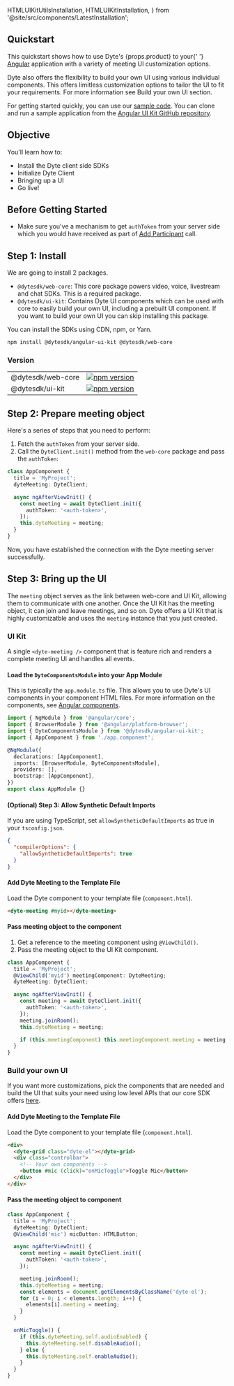   HTMLUIKitUtilsInstallation,
  HTMLUIKitInstallation,
} from '@site/src/components/LatestInstallation';

## Quickstart

<span>
  This quickstart shows how to use Dyte's {props.product} to your{' '}
  <a href="https://angular.io/">Angular</a> application with a variety of
  meeting UI customization options.
</span>

Dyte also offers the flexibility to build your own UI using various individual
components. This offers limitless customization options to tailor the UI to fit
your requirements. For more information see Build your own UI section.

For getting started quickly, you can use our
[sample code](https://github.com/dyte-io/angular-samples#samples). You can clone
and run a sample application from the
[Angular UI Kit GitHub repository](https://github.com/dyte-io/angular-samples).

## Objective

You'll learn how to:

- Install the Dyte client side SDKs
- Initialize Dyte Client
- Bringing up a UI
- Go live!

## Before Getting Started

- Make sure you've a mechanism to get `authToken` from your server side which you would have received as part of [Add Participant](/guides/live-video/build-live-video-app#step-5-add-participants) call.

## Step 1: Install

We are going to install 2 packages.

- `@dytesdk/web-core`: This core package powers video, voice, livestream and chat SDKs. This is a required package.
- `@dytesdk/ui-kit`: Contains Dyte UI components which can be used with core to easily build your own UI, including a prebuilt UI component. If you want to build your own UI you can skip installing this package.

You can install the SDKs using CDN, npm, or Yarn.

```bash npm2yarn
npm install @dytesdk/angular-ui-kit @dytesdk/web-core
```

### Version

|                   |                                                                                                                  |
| ----------------- | ---------------------------------------------------------------------------------------------------------------- |
| @dytesdk/web-core | [![npm version](https://badge.fury.io/js/@dytesdk%2Fweb-core.svg)](https://badge.fury.io/js/@dytesdk%2Fweb-core) |
| @dytesdk/ui-kit   | [![npm version](https://badge.fury.io/js/@dytesdk%2Fui-kit.svg)](https://badge.fury.io/js/@dytesdk%2Fui-kit)     |

## Step 2: Prepare meeting object

Here's a series of steps that you need to perform:

1. Fetch the `authToken` from your server side.
2. Call the `DyteClient.init()` method from the `web-core` package and pass the `authToken`:

```ts
class AppComponent {
  title = 'MyProject';
  dyteMeeting: DyteClient;

  async ngAfterViewInit() {
    const meeting = await DyteClient.init({
      authToken: '<auth-token>',
    });
    this.dyteMeeting = meeting;
  }
}
```

Now, you have established the connection with the Dyte meeting server successfully.

## Step 3: Bring up the UI

The `meeting` object serves as the link between web-core and UI Kit, allowing them to communicate with one another. Once the UI Kit has the meeting object, it can join and leave meetings, and so on.
Dyte offers a UI Kit that is highly customizatble and uses the `meeting` instance that you just created.

### UI Kit

A single `<dyte-meeting />` component that is feature rich and renders a complete meeting UI and handles all events.

#### Load the `DyteComponentsModule` into your App Module

This is typically the `app.module.ts` file. This allows you to use Dyte's UI components in your component HTML files. For
more information on the components, see
[Angular components](https://angular.io/guide/component-overview).

```ts {3,8}
import { NgModule } from '@angular/core';
import { BrowserModule } from '@angular/platform-browser';
import { DyteComponentsModule } from '@dytesdk/angular-ui-kit';
import { AppComponent } from './app.component';

@NgModule({
  declarations: [AppComponent],
  imports: [BrowserModule, DyteComponentsModule],
  providers: [],
  bootstrap: [AppComponent],
})
export class AppModule {}
```

#### (Optional) Step 3: Allow Synthetic Default Imports

If you are using TypeScript, set `allowSyntheticDefaultImports` as true in your
`tsconfig.json`.

```json
{
  "compilerOptions": {
    "allowSyntheticDefaultImports": true
  }
}
```

#### Add Dyte Meeting to the Template File

Load the Dyte component to your template file (`component.html`).

```html
<dyte-meeting #myid></dyte-meeting>
```

#### Pass meeting object to the component

1. Get a reference to the meeting component using `@ViewChild()`.
2. Pass the meeting object to the UI Kit component.

```ts {3,13}
class AppComponent {
  title = 'MyProject';
  @ViewChild('myid') meetingComponent: DyteMeeting;
  dyteMeeting: DyteClient;

  async ngAfterViewInit() {
    const meeting = await DyteClient.init({
      authToken: '<auth-token>',
    });
    meeting.joinRoom();
    this.dyteMeeting = meeting;

    if (this.meetingComponent) this.meetingComponent.meeting = meeting;
  }
}
```

### Build your own UI

If you want more customizations, pick the components that are needed and build the UI that suits your need using low level APIs that our core SDK offers [here](/web-core/introduction).

#### Add Dyte Meeting to the Template File

Load the Dyte component to your template file (`component.html`).

```html {5}
<div>
  <dyte-grid class="dyte-el"></dyte-grid>
  <div class="controlbar">
    <!-- Your own components -->
    <button #mic (click)="onMicToggle">Toggle Mic</button>
  </div>
</div>
```

#### Pass the meeting object to component

```ts {3,12-15,19-25}
class AppComponent {
  title = 'MyProject';
  dyteMeeting: DyteClient;
  @ViewChild('mic') micButton: HTMLButton;

  async ngAfterViewInit() {
    const meeting = await DyteClient.init({
      authToken: '<auth-token>',
    });

    meeting.joinRoom();
    this.dyteMeeting = meeting;
    const elements = document.getElementsByClassName('dyte-el');
    for (i = 0; i < elements.length; i++) {
      elements[i].meeting = meeting;
    }
  }

  onMicToggle() {
    if (this.dyteMeeting.self.audioEnabled) {
      this.dyteMeeting.self.disableAudio();
    } else {
      this.dyteMeeting.self.enableAudio();
    }
  }
}
```
